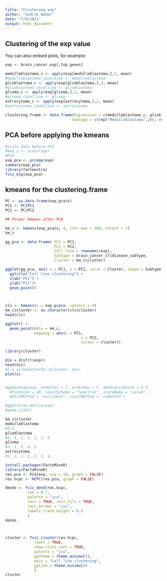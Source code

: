 ```yaml
---
title: "Clustering exp"
author: "Cedrik Neber"
date: "7/9/2021"
output: html_document
---
```


## Clustering of the exp value 

You can also embed plots, for example:

```r
exp <- brain_cancer_exp[,top_genes]

medulloblastoma_c <- apply(exp[medulloblastoma,],2, mean)
#medulloblastoma_c$celline <- medulloblastoma
glioblastoma_c <- apply(exp[glioblastoma,],2, mean)
#glioblastoma_c$celline <- glioblastoma
glioma_c <- apply(exp[glioma,],2, mean)
#glioma_c$celline <- glioma
astrocytoma_c <- apply(exp[astrocytoma,],2, mean)
#astrocytoma_c$celline <- astrocytoma

clustering.frame <- data.frame(Expression = c(medulloblastoma_c, glioblastoma_c, glioma_c, astrocytoma_c), 
                              Subtype = c(rep("Medulloblastoma",20), rep("Glioblastoma", 20), rep("Glioma", 20), rep("Astrocytoma", 20)))


```
## PCA before applying the kmeans 

```r
#scale data before PCA 
#exp_s <- scale(exp)
#PCA 
exp_pca <- prcomp(exp)
summary(exp_pca) 
library(factoextra)
fviz_eig(exp_pca)

```


## kmeans for the clustering.frame 

```r
PC <- as.data.frame(exp_pca$x)
PC1 <- PC$PC1
PC2 <- PC$PC2

## Porper kmeans after PCA 

km_c <- kmeans(exp_pca$x, 4, iter.max = 100, nstart = 1)
km_c

gg_pca <- data.frame( PC1 = PC1,
                      PC2 = PC2, 
                      Cell_line = rownames(exp), 
                      Subtype = brain_cancer_cl$disease_subtype, 
                      Cluster = km_c$cluster)

ggplot(gg_pca, aes( x = PC1, y = PC2, color = Cluster, shape = Subtype)) +
  ggtitle("Cell line clustering") +
  xlab("PC1") + 
  ylab("PC2")+ 
  geom_point()

 

```

```r
cls <- kmeans(x = exp_pca$x, centers = 4)
km_c$cluster <- as.character(cls$cluster)
head(cls)

ggplot() +
  geom_point(data = km_c, 
             mapping = aes(x = PC1, 
                                  y = PC2, 
                                  colour = cluster))
```

```r
library(cluster)

dis = dist(t(exp))
head(dis)
#s = silhouette(km_c$cluster, dis)
plot(s)


#ggheatmap(exp, orderCol = T, orderRow = T, dendroLineSize = 0.5,
  #fontSize = 20, colorScheme = "Spectral", scaleName = "value",
  #distMethod = "euclidean", clustMethod = "complete")

#ggplot(as.matrix(exp)
#geom_tile()

km_c$cluster 
medulloblastoma 
#3,2  
glioblastoma 
#4, 4, 1, 1, 1, 1, 4
glioma 
#3, 1, 2, 4, 2
astrocytoma
#2, 2, 2, 2, 2, 3, 4, 
```

```r
install.packages(FactoMineR)
library(FactoMineR)
res.pca <- PCA(exp, ncp = 10, graph = FALSE)
res.hcpc <- HCPC(res.pca, graph = FALSE)

dendo <- fviz_dend(res.hcpc, 
          cex = 0.7,                    
          palette = "jco",               
          rect = TRUE, rect_fill = TRUE, 
          rect_border = "jco",           
          labels_track_height = 0.8      
          )
dendo



cluster <- fviz_cluster(res.hcpc,
             repel = TRUE,            
             show.clust.cent = TRUE, 
             palette = "jco",         
             ggtheme = theme_minimal(),
             main = "Cell line clustering", 
             ggtjem = theme_minimal()
             )
cluster
```






